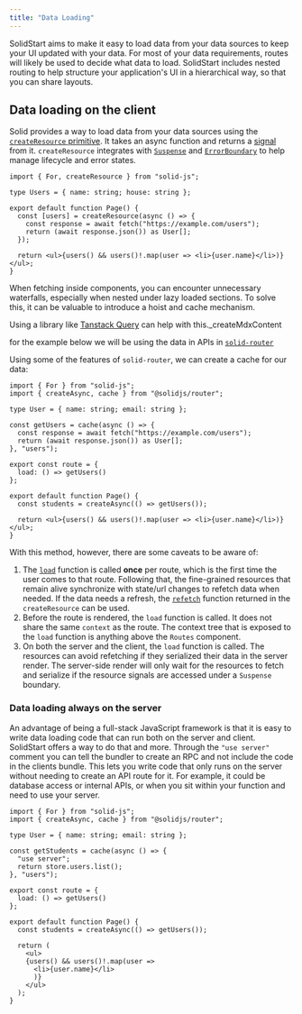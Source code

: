 ```yaml
---
title: "Data Loading"
---
```


SolidStart aims to make it easy to load data from your data sources to keep your UI updated with your data.
For most of your data requirements, routes will likely be used to decide what data to load.
SolidStart includes nested routing to help structure your application's UI in a hierarchical way, so that you can share layouts.

## Data loading on the client

Solid provides a way to load data from your data sources using the [`createResource` primitive](/reference/basic-reactivity/create-resource).
It takes an async function and returns a [signal](/reference/basic-reactivity/create-signal) from it.
`createResource` integrates with [`Suspense`](/reference/api/suspense) and [`ErrorBoundary`](/reference/api/error-boundary) to help manage lifecycle and error states.

```tsx {6-9}
import { For, createResource } from "solid-js";

type Users = { name: string; house: string };

export default function Page() {
  const [users] = createResource(async () => {
    const response = await fetch("https://example.com/users");
    return (await response.json()) as User[];
  });

  return <ul>{users() && users()!.map(user => <li>{user.name}</li>)}</ul>;
}
```

When fetching inside components, you can encounter unnecessary waterfalls, especially when nested under lazy loaded sections.
To solve this, it can be valuable to introduce a hoist and cache mechanism.

Using a library like [Tanstack Query](https://tanstack.com/query/latest) can help with this._createMdxContent

for the example below we will be using the data in APIs in [`solid-router`](/solid-router)

Using some of the features of `solid-router`, we can create a cache for our data:

```tsx title="/routes/users.tsx" {6, 9, 12}
import { For } from "solid-js";
import { createAsync, cache } from "@solidjs/router";

type User = { name: string; email: string };

const getUsers = cache(async () => {
  const response = await fetch("https://example.com/users");
  return (await response.json()) as User[];
}, "users");

export const route = {
  load: () => getUsers()
};

export default function Page() {
  const students = createAsync(() => getUsers());

  return <ul>{users() && users()!.map(user => <li>{user.name}</li>)}</ul>;
}
```

With this method, however, there are some caveats to be aware of:

1. The [`load`](/solid-router/reference/load-functions/load) function is called **once** per route, which is the first time the user comes to that route.
Following that, the fine-grained resources that remain alive synchronize with state/url changes to refetch data when needed.
If the data needs a refresh, the [`refetch`](/guides/fetching-data#refetch) function returned in the `createResource` can be used.
2. Before the route is rendered, the `load` function is called. 
It does not share the same `context` as the route.
The context tree that is exposed to the `load` function is anything above the `Routes` component.
3. On both the server and the client, the `load` function is called.
The resources can avoid refetching if they serialized their data in the server render.
The server-side render will only wait for the resources to fetch and serialize if the resource signals are accessed under a `Suspense` boundary.

### Data loading always on the server

An advantage of being a full-stack JavaScript framework is that it is easy to write data loading code that can run both on the server and client.
SolidStart offers a way to do that and more.
Through the `"use server"` comment you can tell the bundler to create an RPC and not include the code in the clients bundle.
This lets you write code that only runs on the server without needing to create an API route for it.
For example, it could be database access or internal APIs, or when you sit within your function and need to use your server.

```tsx title="/routes/users.tsx" {7}
import { For } from "solid-js";
import { createAsync, cache } from "@solidjs/router";

type User = { name: string; email: string };

const getStudents = cache(async () => {
  "use server";
  return store.users.list();
}, "users");

export const route = {
  load: () => getUsers()
};

export default function Page() {
  const students = createAsync(() => getUsers());

  return (
    <ul>
    {users() && users()!.map(user => 
      <li>{user.name}</li>
      )}
    </ul>
  );
}
```
